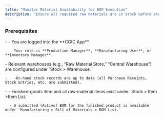 ```yaml
---
title: "Monitor Material Availability for BOM Execution"
description: "Ensure all required raw materials are in stock before starting a production run—by checking availability against your Bill of Materials (BOM) requirements—so you avoid delays or production stoppages in the CGIC App."
---
```


### Prerequisites

<CardGroup cols={1}>
  <Card title="Logged In & Role" icon="user" iconType="duotone">
    - - You are logged into the **CGIC App**.  

       -Your role is **Production Manager**, **Manufacturing User**, or **Inventory Manager**.
  </Card>
  <Card title="Warehouse & Stock" icon="chart-pie-simple-circle-currency" iconType="duotone">
     - Relevant warehouses (e.g., “Raw Material Store,” “Central Warehouse”) are configured under `Stock > Warehouse. ` 

    -   -On-hand stock records are up to date (all Purchase Receipts, Stock Entries, etc. are submitted).
  </Card>
  <Card title="Items & BOMs" icon="sitemap" iconType="duotone">
    - - Finished‐goods item and all raw‐material items exist under `Stock > Item >Item List.`  

      - A submitted (Active) BOM for the finished product is available under `Manufacturing > Bill of Materials > BOM List.`
  </Card>
</CardGroup>